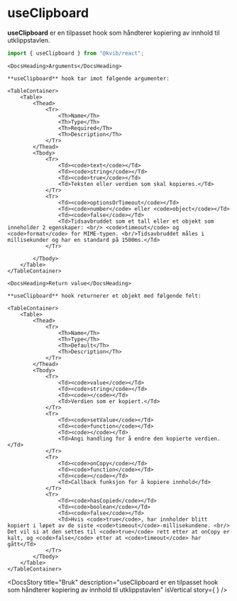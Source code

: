 
<Meta title="Hooks/useClipboard" />

# useClipboard

**useClipboard** er en tilpasset hook som håndterer kopiering av innhold til utklippstavlen.

```jsx
import { useClipboard } from "@kvib/react";
```

<Feedback component="useClipboard"/>

<DocsContainer>

    <DocsHeading>Arguments</DocsHeading>

    **useClipboard** hook tar imot følgende argumenter:

    <TableContainer>
        <Table>
            <Thead>
                <Tr>
                    <Th>Name</Th>
                    <Th>Type</Th>
                    <Th>Required</Th>
                    <Th>Description</Th>
                </Tr>
            </Thead>
            <Tbody>
                <Tr>
                    <Td><code>text</code></Td>
                    <Td><code>string</code></Td>
                    <Td><code>true</code></Td>
                    <Td>Teksten eller verdien som skal kopieres.</Td>
                </Tr>
                <Tr>
                    <Td><code>optionsOrTimeout</code></Td>
                    <Td><code>number</code> eller <code>object</code></Td>
                    <Td><code>false</code></Td>
                    <Td>Tidsavbruddet som et tall eller et objekt som inneholder 2 egenskaper: <br/> <code>timeout</code> og <code>format</code> for MIME-typen. <br/>Tidsavbruddet måles i millisekunder og har en standard på 1500ms.</Td>
                </Tr>

            </Tbody>
        </Table>
    </TableContainer>

    <DocsHeading>Return value</DocsHeading>

    **useClipboard** hook returnerer et objekt med følgende felt:

    <TableContainer>
        <Table>
            <Thead>
                <Tr>
                    <Th>Name</Th>
                    <Th>Type</Th>
                    <Th>Default</Th>
                    <Th>Description</Th>
                </Tr>
            </Thead>
            <Tbody>
                <Tr>
                    <Td><code>value</code></Td>
                    <Td><code>string</code></Td>
                    <Td><code></code></Td>
                    <Td>Verdien som er kopiert.</Td>
                </Tr>
                <Tr>
                    <Td><code>setValue</code></Td>
                    <Td><code>function</code></Td>
                    <Td><code></code></Td>
                    <Td>Angi handling for å endre den kopierte verdien.</Td>
                </Tr>
                <Tr>
                    <Td><code>onCopy</code></Td>
                    <Td><code>function</code></Td>
                    <Td><code></code></Td>
                    <Td>Callback funksjon for å kopiere innhold</Td>
                </Tr>
                <Tr>
                    <Td><code>hasCopied</code></Td>
                    <Td><code>boolean</code></Td>
                    <Td><code>false</code></Td>
                    <Td>Hvis <code>true</code>, har innholder blitt kopiert i løpet av de siste <code>timeout</code>-millisekundene. <br/> Det vil si at den settes til <code>true</code> rett etter at onCopy er kalt, og <code>false</code> etter at <code>timeout</code> har gått</Td>
                </Tr>
            </Tbody>
        </Table>
    </TableContainer>

  <DocsStory
    title="Bruk"
    description="useClipboard er en tilpasset hook som håndterer kopiering av innhold til utklippstavlen"
    isVertical
    story={
      <Canvas>
        <ClipboardExample/>
        <Source code={ClipboardStrings} dark/>
      </Canvas>
    }
  />

</DocsContainer>



